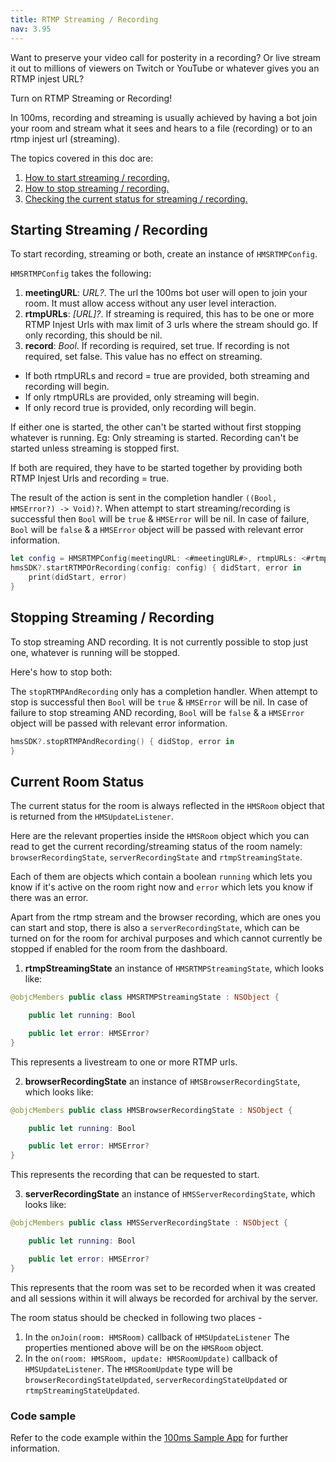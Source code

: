 ---
title: RTMP Streaming / Recording
nav: 3.95
---

Want to preserve your video call for posterity in a recording? Or live stream it out to millions of viewers on Twitch or YouTube or whatever gives you an RTMP injest URL?

Turn on RTMP Streaming or Recording!

In 100ms, recording and streaming is usually achieved by having a bot join your room and stream what it sees and hears to a file (recording) or to an rtmp injest url (streaming).

The topics covered in this doc are:
1. [How to start streaming / recording.](#starting-streaming-recording)
2. [How to stop streaming / recording.](#stopping-streaming-recording)
3. [Checking the current status for streaming / recording.](#current-room-status)

## Starting Streaming / Recording
To start recording, streaming or both, create an instance of `HMSRTMPConfig`.

`HMSRTMPConfig` takes the following:
1. **meetingURL**: *URL?*. The url the 100ms bot user will open to join your room. It must allow access without any user level interaction.
2. **rtmpURLs**: *[URL]?*. If streaming is required, this has to be one or more RTMP Injest Urls with max limit of 3 urls where the stream should go. If only recording, this should be nil.
3. **record**: *Bool*. If recording is required, set true. If recording is not required, set false. This value has no effect on streaming.

* If both rtmpURLs and record = true are provided, both streaming and recording will begin.
* If only rtmpURLs are provided, only streaming will begin.
* If only record true is provided, only recording will begin.

If either one is started, the other can't be started without first stopping whatever is running.
Eg: Only streaming is started. Recording can't be started unless streaming is stopped first.

If both are required, they have to be started together by providing both RTMP Injest Urls and recording = true.

The result of the action is sent in the completion handler `((Bool, HMSError?) -> Void)?`. When attempt to start streaming/recording is successful then `Bool` will be `true` & `HMSError` will be nil. In case of failure, `Bool` will be `false` & a `HMSError` object will be passed with relevant error information.

```swift
let config = HMSRTMPConfig(meetingURL: <#meetingURL#>, rtmpURLs: <#rtmpURLs#>, record: <#recordingEnabled#>)
hmsSDK?.startRTMPOrRecording(config: config) { didStart, error in
    print(didStart, error)           
}
```


## Stopping Streaming / Recording

To stop streaming AND recording. It is not currently possible to stop just one, whatever is running will be stopped.

Here's how to stop both:

The `stopRTMPAndRecording` only has a completion handler. When attempt to stop is successful then `Bool` will be `true` & `HMSError` will be nil. In case of failure to stop streaming AND recording, `Bool` will be `false` & a `HMSError` object will be passed with relevant error information.

```swift
hmsSDK?.stopRTMPAndRecording() { didStop, error in
}
```


## Current Room Status

The current status for the room is always reflected in the `HMSRoom` object that is returned from the `HMSUpdateListener`.

Here are the relevant properties inside the `HMSRoom` object which you can read to get the current recording/streaming status of the room namely: `browserRecordingState`, `serverRecordingState` and `rtmpStreamingState`.

Each of them are objects which contain a boolean `running` which lets you know if it's active on the room right now and `error` which lets you know if there was an error.

Apart from the rtmp stream and the browser recording, which are ones you can start and stop, there is also a `serverRecordingState`, which can be turned on for the room for archival purposes and which cannot currently be stopped if enabled for the room from the dashboard.

1. **rtmpStreamingState** an instance of `HMSRTMPStreamingState`, which looks like:

```swift
@objcMembers public class HMSRTMPStreamingState : NSObject {

    public let running: Bool

    public let error: HMSError?
}
```

This represents a livestream to one or more RTMP urls.

2. **browserRecordingState** an instance of `HMSBrowserRecordingState`, which looks like:

```swift
@objcMembers public class HMSBrowserRecordingState : NSObject {

    public let running: Bool

    public let error: HMSError?
}
```

This represents the recording that can be requested to start.

3. **serverRecordingState** an instance of `HMSServerRecordingState`, which looks like:

```swift
@objcMembers public class HMSServerRecordingState : NSObject {

    public let running: Bool

    public let error: HMSError?
}
```

This represents that the room was set to be recorded when it was created and all sessions within it will always be recorded for archival by the server.


The room status should be checked in following two places -

1. In the `onJoin(room: HMSRoom)` callback of `HMSUpdateListener`
    The properties mentioned above will be on the `HMSRoom` object.
2. In the `on(room: HMSRoom, update: HMSRoomUpdate)` callback of `HMSUpdateListener`.
    The `HMSRoomUpdate` type will be `browserRecordingStateUpdated`, `serverRecordingStateUpdated` or `rtmpStreamingStateUpdated`.

### Code sample
Refer to the code example within the [100ms Sample App](https://github.com/100mslive/100ms-ios-sdk/blob/ebb6dab6b16472af405cdef5d74e59aea7e90300/Example/HMSSDKExample/Meeting/MeetingViewController.swift#L350) for further information.
